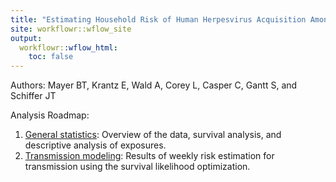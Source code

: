 ```yaml
---
title: "Estimating Household Risk of Human Herpesvirus Acquisition Among Ugandan Infants Through Exposure to Viruses in Saliva"
site: workflowr::wflow_site
output:
  workflowr::wflow_html:
    toc: false
---
```


Authors: Mayer BT, Krantz E, Wald A, Corey L, Casper C, Gantt S, and Schiffer JT

Analysis Roadmap:

1. [General statistics](general-statistics.html): Overview of the data, survival analysis, and descriptive analysis of exposures.
2. [Transmission modeling](transmission-risk.html): Results of weekly risk estimation for transmission using the survival likelihood optimization.

